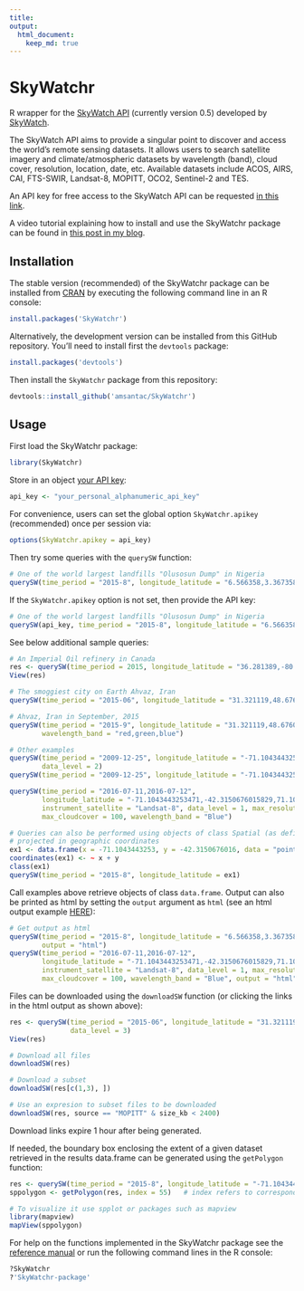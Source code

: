 ```yaml
---
title: 
output:
  html_document:
    keep_md: true
---
```


# SkyWatchr

R wrapper for the [SkyWatch API][SkyWatch API] (currently version 0.5) developed by [SkyWatch].

The SkyWatch API aims to provide a singular point to discover and access the world’s remote sensing datasets. It allows users to search satellite imagery and climate/atmospheric datasets by wavelength (band), cloud cover, resolution, location, date, etc. Available datasets include ACOS, AIRS, CAI, FTS-SWIR, Landsat-8, MOPITT, OCO2, Sentinel-2 and TES. 

An API key for free access to the SkyWatch API can be requested [in this link].

A video tutorial explaining how to install and use the SkyWatchr package can be found in [this post in my blog].

## Installation

The stable version (recommended) of the SkyWatchr package can be installed from [CRAN] by executing the following command line in an R console:

```r
install.packages('SkyWatchr')
```

Alternatively, the development version can be installed from this GitHub repository. You'll need to install first the `devtools` package:

```r
install.packages('devtools')
```

Then install the `SkyWatchr` package from this repository:

```r
devtools::install_github('amsantac/SkyWatchr')
```

## Usage

First load the SkyWatchr package:

```r
library(SkyWatchr)
```

Store in an object [your API key]:

```r
api_key <- "your_personal_alphanumeric_api_key"
```

For convenience, users can set the global option `SkyWatchr.apikey` (recommended) once per session via: 

```r
options(SkyWatchr.apikey = api_key)
```

Then try some queries with the `querySW` function:

```r
# One of the world largest landfills "Olusosun Dump" in Nigeria
querySW(time_period = "2015-8", longitude_latitude = "6.566358,3.367358,6.586358,3.387358")
```

If the `SkyWatchr.apikey` option is not set, then provide the API key:

```r
# One of the world largest landfills "Olusosun Dump" in Nigeria
querySW(api_key, time_period = "2015-8", longitude_latitude = "6.566358,3.367358,6.586358,3.387358")
```

See below additional sample queries:

```r
# An Imperial Oil refinery in Canada
res <- querySW(time_period = 2015, longitude_latitude = "36.281389,-80.060278", data_level = 3)
View(res)

# The smoggiest city on Earth Ahvaz, Iran
querySW(time_period = "2015-06", longitude_latitude = "31.321119,48.676074", data_level = 3)

# Ahvaz, Iran in September, 2015
querySW(time_period = "2015-9", longitude_latitude = "31.321119,48.676074", data_level = 1, 
        wavelength_band = "red,green,blue")

# Other examples
querySW(time_period = "2009-12-25", longitude_latitude = "-71.1043443253471,-42.3150676015829", 
        data_level = 2)
querySW(time_period = "2009-12-25", longitude_latitude = "-71.1043443253471,-42.3150676015829")

querySW(time_period = "2016-07-11,2016-07-12", 
        longitude_latitude = "-71.1043443253471,-42.3150676015829,71.1043443253471,-42.3150676015829,71.1043443253471,42.3150676015829,-71.1043443253471,42.3150676015829,-71.1043443253471,-42.3150676015829",
        instrument_satellite = "Landsat-8", data_level = 1, max_resolution = 30, 
        max_cloudcover = 100, wavelength_band = "Blue")

# Queries can also be performed using objects of class Spatial (as defined by the sp package) 
# projected in geographic coordinates
ex1 <- data.frame(x = -71.1043443253, y = -42.3150676016, data = "point")
coordinates(ex1) <- ~ x + y
class(ex1)
querySW(time_period = "2015-8", longitude_latitude = ex1)
```

Call examples above retrieve objects of class `data.frame`. Output can also be printed as html by setting the `output` argument as `html` (see an html output example [HERE]):

```r
# Get output as html
querySW(time_period = "2015-8", longitude_latitude = "6.566358,3.367358,6.586358,3.387358", 
        output = "html")
querySW(time_period = "2016-07-11,2016-07-12", 
        longitude_latitude = "-71.1043443253471,-42.3150676015829,71.1043443253471,-42.3150676015829,71.1043443253471,42.3150676015829,-71.1043443253471,42.3150676015829,-71.1043443253471,-42.3150676015829",
        instrument_satellite = "Landsat-8", data_level = 1, max_resolution = 30, 
        max_cloudcover = 100, wavelength_band = "Blue", output = "html")
```

Files can be downloaded using the `downloadSW` function (or clicking the links in the html output as shown above):

```r
res <- querySW(time_period = "2015-06", longitude_latitude = "31.321119,48.676074", 
               data_level = 3)
View(res)

# Download all files
downloadSW(res)

# Download a subset
downloadSW(res[c(1,3), ])

# Use an expresion to subset files to be downloaded
downloadSW(res, source == "MOPITT" & size_kb < 2400)
```

Download links expire 1 hour after being generated.

If needed, the boundary box enclosing the extent of a given dataset retrieved in the results data.frame can be generated using the `getPolygon` function:

```r
res <- querySW(time_period = "2015-8", longitude_latitude = "-71.1043443253471,-42.3150676015829")
sppolygon <- getPolygon(res, index = 55)   # index refers to corresponding row in the data.frame

# To visualize it use spplot or packages such as mapview
library(mapview)
mapView(sppolygon)
```

For help on the functions implemented in the SkyWatchr package see the [reference manual](/SkyWatchr-manual.pdf) or run the following command lines in the R console:

```r
?SkyWatchr
?'SkyWatchr-package'
```

[CRAN]: https://cran.r-project.org/package=SkyWatchr
[SkyWatch]: http://www.skywatch.co/
[SkyWatch API]: https://github.com/skywatchspaceapps/api/blob/master/README.md
[in this link]: http://www.skywatch.co/request-access
[R]: https://cran.r-project.org/
[RStudio IDE]: https://www.rstudio.com/products/rstudio/download/
[your API key]: http://www.skywatch.co/request-access
[HERE]: https://amsantac.github.io/SkyWatchr/examples/html_output_example.html
[this post in my blog]: http://amsantac.co/blog/en/2016/12/11/skywatch-r.html